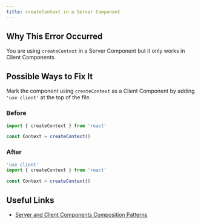 ```yaml
---
title: createContext in a Server Component
---
```


## Why This Error Occurred

You are using `createContext` in a Server Component but it only works in Client Components.

## Possible Ways to Fix It

Mark the component using `createContext` as a Client Component by adding `'use client'` at the top of the file.

### Before

```jsx filename="app/example-component.js"
import { createContext } from 'react'

const Context = createContext()
```

### After

```jsx filename="app/example-component.js"
'use client'
import { createContext } from 'react'

const Context = createContext()
```

## Useful Links

- [Server and Client Components Composition Patterns](/docs/app/getting-started/server-and-client-components#examples)

